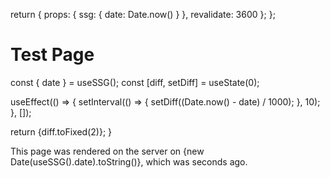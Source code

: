   return {
    props: {
      ssg: {
        date: Date.now()
      }
    },
    revalidate: 3600
  };
};

# Test Page

  const { date } = useSSG();
  const [diff, setDiff] = useState(0);

useEffect(() => { setInterval(() => { setDiff((Date.now() - date) / 1000); },
10); }, []);

return <span>{diff.toFixed(2)}</span>; }

This page was rendered on the server on {new Date(useSSG().date).toString()},
which was <Timer /> seconds ago.
